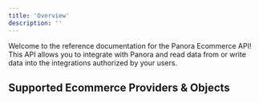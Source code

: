 ```yaml
---
title: 'Overview'
description: ''
---
```


Welcome to the reference documentation for the Panora Ecommerce API! This API allows you to integrate with Panora and read data from or write data into the integrations authorized by your users.

## Supported Ecommerce Providers & Objects
<filestorageCatalog />